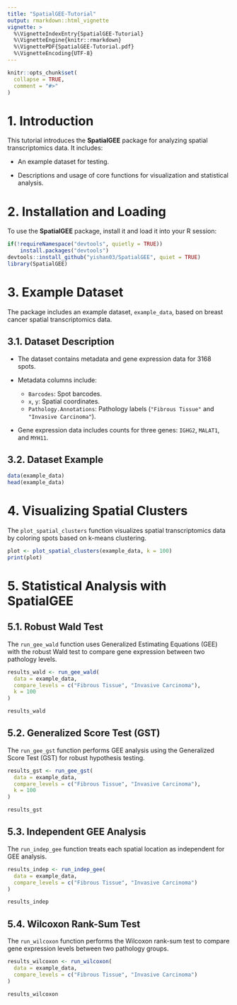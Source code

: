 ```yaml
---
title: "SpatialGEE-Tutorial"
output: rmarkdown::html_vignette
vignette: >
  %\VignetteIndexEntry{SpatialGEE-Tutorial}
  %\VignetteEngine{knitr::rmarkdown}
  %\VignettePDF{SpatialGEE-Tutorial.pdf}
  %\VignetteEncoding{UTF-8}
---
```


```r
knitr::opts_chunk$set(
  collapse = TRUE,
  comment = "#>"
)
```

# 1. Introduction

This tutorial introduces the **SpatialGEE** package for analyzing spatial transcriptomics data. It includes:

- An example dataset for testing.

- Descriptions and usage of core functions for visualization and statistical analysis.

# 2. Installation and Loading

To use the **SpatialGEE** package, install it and load it into your R session:

```r
if(!requireNamespace("devtools", quietly = TRUE))
    install.packages("devtools")
devtools::install_github("yishan03/SpatialGEE", quiet = TRUE)
library(SpatialGEE)
```

# 3. Example Dataset

The package includes an example dataset, `example_data`, based on breast cancer spatial transcriptomics data.

## 3.1. Dataset Description

- The dataset contains metadata and gene expression data for 3168 spots.

- Metadata columns include:
  - `Barcodes`: Spot barcodes.
  - `x`, `y`: Spatial coordinates.
  - `Pathology.Annotations`: Pathology labels (`"Fibrous Tissue"` and `"Invasive Carcinoma"`).
  
- Gene expression data includes counts for three genes: `IGHG2`, `MALAT1`, and `MYH11`.

## 3.2. Dataset Example

```r
data(example_data)
head(example_data)
```

# 4. Visualizing Spatial Clusters

The `plot_spatial_clusters` function visualizes spatial transcriptomics data by coloring spots based on k-means clustering.

```r
plot <- plot_spatial_clusters(example_data, k = 100)
print(plot)
```

# 5. Statistical Analysis with SpatialGEE

## 5.1. Robust Wald Test

The `run_gee_wald` function uses Generalized Estimating Equations (GEE) with the robust Wald test to compare gene expression between two pathology levels.

```r
results_wald <- run_gee_wald(
  data = example_data,
  compare_levels = c("Fibrous Tissue", "Invasive Carcinoma"),
  k = 100
)

results_wald
```

## 5.2. Generalized Score Test (GST)

The `run_gee_gst` function performs GEE analysis using the Generalized Score Test (GST) for robust hypothesis testing.

```r
results_gst <- run_gee_gst(
  data = example_data,
  compare_levels = c("Fibrous Tissue", "Invasive Carcinoma"),
  k = 100
)

results_gst
```

## 5.3. Independent GEE Analysis

The `run_indep_gee` function treats each spatial location as independent for GEE analysis.

```r
results_indep <- run_indep_gee(
  data = example_data,
  compare_levels = c("Fibrous Tissue", "Invasive Carcinoma")
)

results_indep
```

## 5.4. Wilcoxon Rank-Sum Test

The `run_wilcoxon` function performs the Wilcoxon rank-sum test to compare gene expression levels between two pathology groups.

```r
results_wilcoxon <- run_wilcoxon(
  data = example_data,
  compare_levels = c("Fibrous Tissue", "Invasive Carcinoma")
)

results_wilcoxon
```

